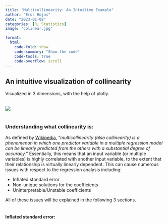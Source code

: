```yaml
---
title: "Multicollinearity: An Intuitive Example"
author: "Eros Rojas"
date: "2023-01-08"
categories: [R, Statistics]
image: "colinear.jpg"

format:
  html:
    code-fold: show
    code-summary: "Show the code"
    code-tools: true
    code-overflow: scroll
---
```


## **An intuitive visualization of collinearity**
Visualized in 3 dimensions, with the help of plotly.

<br>
![](3d.jpg)
<br>
<br>

### **Understanding what collinearity is:**

As defined by [Wikipedia](https://en.wikipedia.org/wiki/Multicollinearity), "*multicollinearity (also collinearity) is a phenomenon in which one predictor variable in a multiple regression model can be linearly predicted from the others with a substantial degree of accuracy.*" Essentially, this means that an input variable (or multiple variables) is highly correlated with another input variable, to the extent that their relationship is virtually linearly dependent. This can cause numerous issues with respect to the regression analysis including: 

<ul>
    <li>Inflated standard error</li>
    <li>Non-unique solutions for the coefficients</li>
    <li>Uninterpretable/Unstable coefficients</li>
</ul>

All of these issues will be explained in the following 3 sections.
<br>
<br>

#### **Inflated standard error:**


